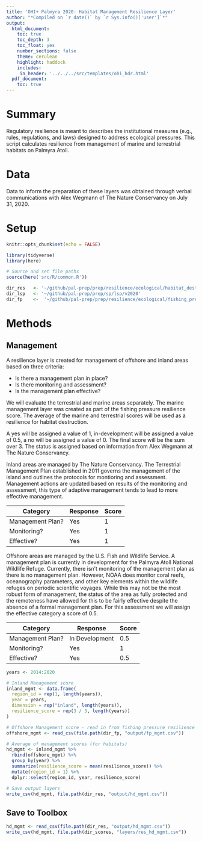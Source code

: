 ```yaml
---
title: 'OHI+ Palmyra 2020: Habitat Management Resilience Layer'
author: "*Compiled on `r date()` by `r Sys.info()['user']`*"
output: 
  html_document:
    toc: true
    toc_depth: 3 
    toc_float: yes
    number_sections: false
    theme: cerulean
    highlight: haddock
    includes: 
     in_header: '../../../src/templates/ohi_hdr.html' 
  pdf_document:
    toc: true
---
```


# Summary 

Regulatory resilience is meant to describes the institutional measures (e.g., rules, regulations, and laws) designed to address ecological pressures. This script calculates resilience from management of marine and terrestrial habitats on Palmyra Atoll.   

# Data 

Data to inform the preparation of these layers was obtained through verbal communications with Alex Wegmann of The Nature Conservancy on July 31, 2020.  

# Setup 

```r
knitr::opts_chunk$set(echo = FALSE)

library(tidyverse)
library(here)

# Source and set file paths
source(here('src/R/common.R'))

dir_res   <- '~/github/pal-prep/prep/resilience/ecological/habitat_destruction/v2020'
dir_lsp   <- '~/github/pal-prep/prep/sp/lsp/v2020'
dir_fp    <-  '~/github/pal-prep/prep/resilience/ecological/fishing_pressure/v2020'
```


# Methods 

## Management 

A resilience layer is created for management of offshore and inland areas based on three criteria:  

 - Is there a management plan in place?  
 - Is there monitoring and assessment?   
 - Is the management plan effective?  
 
We will evaluate the terrestrial and marine areas separately. The marine management layer was created as part of the fishing pressure resilience score. The average of the marine and terrestrial scores will be used as a resilience for habitat destruction.  

A yes will be assigned a value of 1, in-development will be assigned a value of 0.5, a no will be assigned a value of 0. The final score will be the sum over 3. The status is assigned based on information from Alex Wegmann at The Nature Conservancy.  

Inland areas are managed by The Nature Conservancy. The Terrestrial Management Plan established in 2011 governs the management of the island and outlines the protocols for montioring and assessment. Management actions are updated based on results of the monitoring and assessment, this type of adaptive management tends to lead to more effective management.   

| Category         | Response         | Score | 
|------------------|------------------|-------|
| Management Plan? | Yes              | 1     |
| Monitoring?      | Yes              | 1     |
| Effective?       | Yes              | 1     |

Offshore areas are managed by the U.S. Fish and Wildlife Service. A management plan is currently in development for the Palmyra Atoll National Wildlife Refuge. Currently, there isn't monitoring of the management plan as there is no management plan. However, NOAA does monitor coral reefs, oceanography parameters, and other key elements within the wildlife refuges on periodic scientific voyages. While this may not be the most robust form of management, the status of the area as fully protected and the remoteness have allowed for this to be fairly effective despite the absence of a formal management plan. For this assessment we will assign the effective category a score of 0.5.    

| Category         | Response         | Score | 
|------------------|------------------|-------|
| Management Plan? | In Development   | 0.5   |
| Monitoring?      | Yes              | 1     |
| Effective?       | Yes              | 0.5   | 


```r

years <- 2014:2020

# Inland Management score
inland_mgmt <- data.frame(
  region_id = rep(1, length(years)), 
  year = years,
  dimension = rep("inland", length(years)),
  resilience_score = rep(3 / 3, length(years))
)

# Offshore Management score - read in from fishing pressure resilience 
offshore_mgmt <- read_csv(file.path(dir_fp, "output/fp_mgmt.csv")) 

# Average of management scores (for habitats)
hd_mgmt <- inland_mgmt %>% 
  rbind(offshore_mgmt) %>% 
  group_by(year) %>% 
  summarize(resilience_score = mean(resilience_score)) %>% 
  mutate(region_id = 1) %>% 
  dplyr::select(region_id, year, resilience_score)

# Save output layers
write_csv(hd_mgmt, file.path(dir_res, "output/hd_mgmt.csv"))
```

## Save to Toolbox

```r
hd_mgmt <- read_csv(file.path(dir_res, "output/hd_mgmt.csv"))
write_csv(hd_mgmt, file.path(dir_scores, "layers/res_hd_mgmt.csv"))
```

